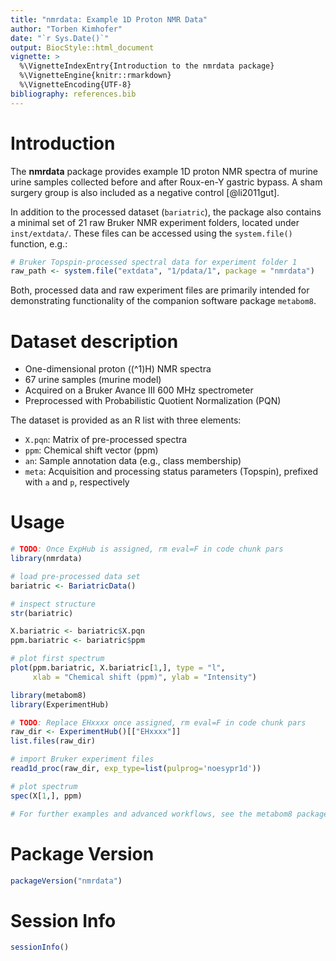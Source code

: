 ```yaml
---
title: "nmrdata: Example 1D Proton NMR Data"
author: "Torben Kimhofer"
date: "`r Sys.Date()`"
output: BiocStyle::html_document
vignette: >
  %\VignetteIndexEntry{Introduction to the nmrdata package}
  %\VignetteEngine{knitr::rmarkdown}
  %\VignetteEncoding{UTF-8}
bibliography: references.bib
---
```


# Introduction

The **nmrdata** package provides example 1D proton NMR spectra of murine 
urine samples collected before and after Roux-en-Y gastric bypass.
A sham surgery group is also included as a negative control [@li2011gut].

In addition to the processed dataset (`bariatric`), the package also contains a 
minimal set  of 21 raw Bruker NMR experiment folders, located 
under `inst/extdata/`.  These files can be accessed using the `system.file()` 
function, e.g.:

```r
# Bruker Topspin-processed spectral data for experiment folder 1
raw_path <- system.file("extdata", "1/pdata/1", package = "nmrdata")
```

Both, processed data and raw experiment files are primarily intended for 
demonstrating functionality of the  companion software package `metabom8`.

# Dataset description

- One-dimensional proton (\(^1\)H) NMR spectra  
- 67 urine samples (murine model)  
- Acquired on a Bruker Avance III 600 MHz spectrometer  
- Preprocessed with Probabilistic Quotient Normalization (PQN)  

The dataset is provided as an R list with three elements:

- `X.pqn`: Matrix of pre-processed spectra  
- `ppm`: Chemical shift vector (ppm)  
- `an`: Sample annotation data (e.g., class membership)
- `meta`: Acquisition and processing status parameters (Topspin), 
  prefixed with `a` and `p`, respectively

# Usage

```r
# TODO: Once ExpHub is assigned, rm eval=F in code chunk pars
library(nmrdata)

# load pre-processed data set
bariatric <- BariatricData()

# inspect structure
str(bariatric)

X.bariatric <- bariatric$X.pqn
ppm.bariatric <- bariatric$ppm

# plot first spectrum
plot(ppm.bariatric, X.bariatric[1,], type = "l",
     xlab = "Chemical shift (ppm)", ylab = "Intensity")

```


```r
library(metabom8)
library(ExperimentHub)

# TODO: Replace EHxxxx once assigned, rm eval=F in code chunk pars
raw_dir <- ExperimentHub()[["EHxxxx"]]  
list.files(raw_dir)

# import Bruker experiment files
read1d_proc(raw_dir, exp_type=list(pulprog='noesypr1d'))

# plot spectrum
spec(X[1,], ppm)

# For further examples and advanced workflows, see the metabom8 package.
```


# Package Version
```r
packageVersion("nmrdata")
```



# Session Info

```r
sessionInfo()
```


